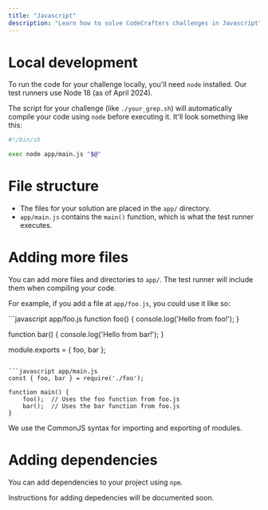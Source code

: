 ```yaml
---
title: "Javascript"
description: "Learn how to solve CodeCrafters challenges in Javascript"
---
```


# Local development

To run the code for your challenge locally, you'll need `node` installed. Our test runners use Node 18 (as of April 2024).

The script for your challenge (like `./your_grep.sh`) will automatically compile your code using `node` before executing it. It'll
look something like this:

```sh
#!/bin/sh

exec node app/main.js "$@"
```

# File structure

- The files for your solution are placed in the `app/` directory.
- `app/main.js` contains the `main()` function, which is what the test runner executes.

# Adding more files

You can add more files and directories to `app/`. The test runner will include them when compiling your code.

For example, if you add a file at `app/foo.js`, you could use it like so:

<CodeGroup>
```javascript app/foo.js
function foo() {
    console.log('Hello from foo!');
}

function bar() {
    console.log('Hello from bar!');
}

module.exports = { foo, bar };
````

```javascript app/main.js
const { foo, bar } = require('./foo');

function main() {
    foo();  // Uses the foo function from foo.js
    bar();  // Uses the bar function from foo.js
}
````

</CodeGroup>

<Note>We use the CommonJS syntax for importing and exporting of modules.</Note>

# Adding dependencies

You can add dependencies to your project using `npm`.

<Note>Instructions for adding depedencies will be documented soon.</Note>
